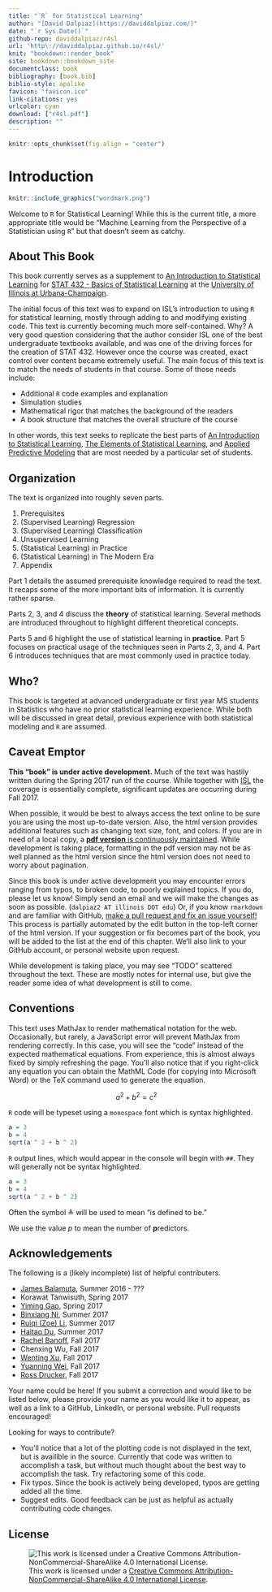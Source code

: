 ```yaml
--- 
title: "`R` for Statistical Learning"
author: "[David Dalpiaz](https://daviddalpiaz.com/)"
date: "`r Sys.Date()`"
github-repo: daviddalpiaz/r4sl
url: 'http\://daviddalpiaz.github.io/r4sl/'
knit: "bookdown::render_book"
site: bookdown::bookdown_site
documentclass: book
bibliography: [book.bib]
biblio-style: apalike
favicon: "favicon.ico"
link-citations: yes
urlcolor: cyan
download: ["r4sl.pdf"]
description: ""
---
```


```r
knitr::opts_chunk$set(fig.align = "center")
```

# Introduction {-}

```r
knitr::include_graphics("wordmark.png")
```

Welcome to `R` for Statistical Learning! While this is the current title, a more appropriate title would be "Machine Learning from the Perspective of a Statistician using `R`" but that doesn't seem as catchy.


## About This Book {-}

This book currently serves as a supplement to [An Introduction to Statistical Learning](http://www-bcf.usc.edu/~gareth/ISL/) for [STAT 432 - Basics of Statistical Learning](https://go.illinois.edu/stat430) at the [University of Illinois at Urbana-Champaign](http://illinois.edu/).

The initial focus of this text was to expand on ISL's introduction to using `R` for statistical learning, mostly through adding to and modifying existing code. This text is currently becoming much more self-contained. Why? A very good question considering that the author consider ISL one of the best undergraduate textbooks available, and was one of the driving forces for the creation of STAT 432. However once the course was created, exact control over content became extremely useful. The main focus of this text is to match the needs of students in that course. Some of those needs include:

- Additional `R` code examples and explanation
- Simulation studies
- Mathematical rigor that matches the background of the readers
- A book structure that matches the overall structure of the course

In other words, this text seeks to replicate the best parts of [An Introduction to Statistical Learning](http://www-bcf.usc.edu/~gareth/ISL/), [The Elements of 
Statistical Learning](https://web.stanford.edu/~hastie/ElemStatLearn/), and [Applied Predictive Modeling](http://appliedpredictivemodeling.com/) that are most needed by a particular set of students.


## Organization {-}

The text is organized into roughly seven parts.

1. Prerequisites
2. (Supervised Learning) Regression
3. (Supervised Learning) Classification
4. Unsupervised Learning
5. (Statistical Learning) in Practice
6. (Statistical Learning) in The Modern Era
7. Appendix

Part 1 details the assumed prerequisite knowledge required to read the text. It recaps some of the more important bits of information. It is currently rather sparse.

Parts 2, 3, and 4 discuss the **theory** of statistical learning. Several methods are introduced throughout to highlight different theoretical concepts.

Parts 5 and 6 highlight the use of statistical learning in **practice**. Part 5 focuses on practical usage of the techniques seen in Parts 2, 3, and 4. Part 6 introduces techniques that are most commonly used in practice today.


## Who? {-}

This book is targeted at advanced undergraduate or first year MS students in Statistics who have no prior statistical learning experience. While both will be discussed in great detail, previous experience with both statistical modeling and `R` are assumed.


## Caveat Emptor {-}

**This "book" is under active development.** Much of the text was hastily written during the Spring 2017 run of the course. While together with [ISL](http://www-bcf.usc.edu/~gareth/ISL/) the coverage is essentially complete, significant updates are occurring during Fall 2017.

When possible, it would be best to always access the text online to be sure you are using the most up-to-date version. Also, the html version provides additional features such as changing text size, font, and colors. If you are in need of a local copy, a [**pdf version** is continuously maintained](http://daviddalpiaz.github.io/r4sl/r4sl.pdf). While development is taking place, formatting in the pdf version may not be as well planned as the html version since the html version does not need to worry about pagination.

Since this book is under active development you may encounter errors ranging from typos, to broken code, to poorly explained topics. If you do, please let us know! Simply send an email and we will make the changes as soon as possible. (`dalpiaz2 AT illinois DOT edu`) Or, if you know `rmarkdown` and are familiar with GitHub, [make a pull request and fix an issue yourself!](https://github.com/daviddalpiaz/r4sl) This process is partially automated by the edit button in the top-left corner of the html version. If your suggestion or fix becomes part of the book, you will be added to the list at the end of this chapter. We'll also link to your GitHub account, or personal website upon request.

While development is taking place, you may see "TODO" scattered throughout the text. These are mostly notes for internal use, but give the reader some idea of what development is still to come.


## Conventions {-}

This text uses MathJax to render mathematical notation for the web. Occasionally, but rarely, a JavaScript error will prevent MathJax from rendering correctly. In this case, you will see the "code" instead of the expected mathematical equations. From experience, this is almost always fixed by simply refreshing the page. You'll also notice that if you right-click any equation you can obtain the MathML Code (for copying into Microsoft Word) or the TeX command used to generate the equation.

$$
a^2 + b^2 = c^2
$$

`R` code will be typeset using a `monospace` font which is syntax highlighted.

```r
a = 3
b = 4
sqrt(a ^ 2 + b ^ 2)
```

`R` output lines, which would appear in the console will begin with `##`. They will generally not be syntax highlighted.

```r
a = 3
b = 4
sqrt(a ^ 2 + b ^ 2)
```

Often the symbol $\triangleq$ will be used to mean "is defined to be."

We use the value $p$ to mean the number of **p**redictors.


## Acknowledgements {-}

The following is a (likely incomplete) list of helpful contributers.

- [James Balamuta](http://www.thecoatlessprofessor.com/), Summer 2016 - ??? 
- Korawat Tanwisuth, Spring 2017
- [Yiming Gao](https://www.linkedin.com/in/yiming-gao), Spring 2017
- [Binxiang Ni](https://github.com/binxiangni), Summer 2017
- [Ruiqi (Zoe) Li](https://github.com/ruiqili2), Summer 2017
- [Haitao Du](https://www.linkedin.com/in/haitao-du-32a28220/), Summer 2017
- [Rachel Banoff](https://www.linkedin.com/in/rachelbanoff/%E2%80%8B), Fall 2017
- Chenxing Wu, Fall 2017
- [Wenting Xu](https://www.linkedin.com/in/wenting-xu-16b548117/), Fall 2017
- [Yuanning Wei](https://www.linkedin.com/in/yuanning-wei-79b9a4138/), Fall 2017
- [Ross Drucker](https://www.linkedin.com/in/ross-drucker/), Fall 2017

Your name could be here! If you submit a correction and would like to be listed below, please provide your name as you would like it to appear, as well as a link to a GitHub, LinkedIn, or personal website. Pull requests encouraged!

Looking for ways to contribute? 

- You'll notice that a lot of the plotting code is not displayed in the text, but is availible in the source. Currently that code was written to accomplish a task, but without much thought about the best way to accomplish the task. Try refactoring some of this code.
- Fix typos. Since the book is actively being developed, typos are getting added all the time.
- Suggest edits. Good feedback can be just as helpful as actually contributing code changes.


## License {-}

![This work is licensed under a [Creative Commons Attribution-NonCommercial-ShareAlike 4.0 International License](http://creativecommons.org/licenses/by-nc-sa/4.0/).](images/cc.png)
